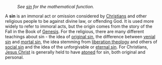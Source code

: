 {{subpages}}

:''See [[sine|sin]] for the mathematical function.''

A '''sin''' is an immoral act or omission considered by [[Christianity|Christians]] and other religious people to be against divine law, or offending God. It is used more widely to refer to immoral acts, but the origin comes from the story of the Fall in the Book of [[Genesis]]. For the religious, there are many different teachings about sin - the idea of [[original sin]], the difference between [[venial sin]] and [[mortal sin]], the idea stemming from [[liberation theology]] and others of [[social sin]] and the idea of the unforgivable or [[eternal sin]]. For Christians, [[Jesus Christ]] is generally held to have [[atonement|atoned]] for sin, both original and personal.